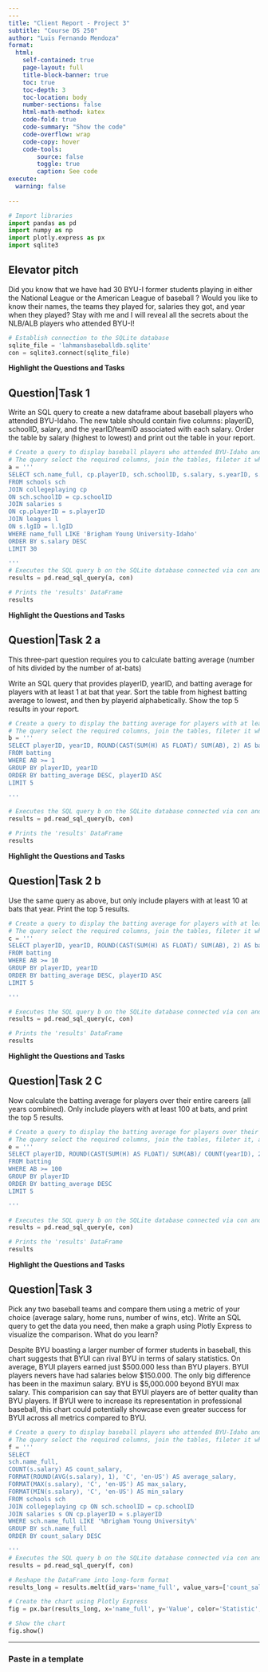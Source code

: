 ```yaml
---
---
title: "Client Report - Project 3"
subtitle: "Course DS 250"
author: "Luis Fernando Mendoza"
format:
  html:
    self-contained: true
    page-layout: full
    title-block-banner: true
    toc: true
    toc-depth: 3
    toc-location: body
    number-sections: false
    html-math-method: katex
    code-fold: true
    code-summary: "Show the code"
    code-overflow: wrap
    code-copy: hover
    code-tools:
        source: false
        toggle: true
        caption: See code
execute: 
  warning: false
    
---
```


```python
# Import libraries
import pandas as pd
import numpy as np
import plotly.express as px
import sqlite3

```


## Elevator pitch
Did you know that we have had 30 BYU-I former students playing in either the National League or the American League of baseball ?
Would you like to know their names, the teams they played for, salaries they got, and year when they played?
Stay with me and I will reveal all the secrets about the NLB/ALB players who attended BYU-I!


```python
# Establish connection to the SQLite database
sqlite_file = 'lahmansbaseballdb.sqlite'
con = sqlite3.connect(sqlite_file)
```

__Highlight the Questions and Tasks__

## Question|Task 1

Write an SQL query to create a new dataframe about baseball players who attended BYU-Idaho. The new table should contain five columns: playerID, schoolID, salary, and the yearID/teamID associated with each salary. Order the table by salary (highest to lowest) and print out the table in your report.

```python
# Create a query to display baseball players who attended BYU-Idaho and stored it in a variable.
# The query select the required columns, join the tables, fileter it where the WHERE name_full LIKE 'Brigham Young University-Idaho', order the salary from highest to lowest, and limit the table to print 30 rows.
a = '''
SELECT sch.name_full, cp.playerID, sch.schoolID, s.salary, s.yearID, s.teamID, l.league
FROM schools sch
JOIN collegeplaying cp
ON sch.schoolID = cp.schoolID
JOIN salaries s
ON cp.playerID = s.playerID
JOIN leagues l
ON s.lgID = l.lgID
WHERE name_full LIKE 'Brigham Young University-Idaho'
ORDER BY s.salary DESC
LIMIT 30

'''
# Executes the SQL query b on the SQLite database connected via con and stores the results in a pandas DataFrame named results. 
results = pd.read_sql_query(a, con)

# Prints the 'results' DataFrame
results
```

__Highlight the Questions and Tasks__

## Question|Task 2 a
This three-part question requires you to calculate batting average (number of hits divided by the number of at-bats)

Write an SQL query that provides playerID, yearID, and batting average for players with at least 1 at bat that year. Sort the table from highest batting average to lowest, and then by playerid alphabetically. Show the top 5 results in your report.

```python
# Create a query to display the batting average for players with at least 1 at bat that year and stored it in a variable.
# The query select the required columns, join the tables, fileter it where the school ID = byu, order the salary from highest to lowest, and limit the table to print 500 rows.
b = '''
SELECT playerID, yearID, ROUND(CAST(SUM(H) AS FLOAT)/ SUM(AB), 2) AS batting_average
FROM batting
WHERE AB >= 1
GROUP BY playerID, yearID
ORDER BY batting_average DESC, playerID ASC
LIMIT 5

'''

# Executes the SQL query b on the SQLite database connected via con and stores the results in a pandas DataFrame named results. 
results = pd.read_sql_query(b, con)

# Prints the 'results' DataFrame
results
```

__Highlight the Questions and Tasks__

## Question|Task 2 b

Use the same query as above, but only include players with at least 10 at bats that year. Print the top 5 results.

```python
# Create a query to display the batting average for players with at least 10 at bat that year and stored it in a variable.
# The query select the required columns, join the tables, fileter it where the school ID = byu, order the salary from highest to lowest, and limit the table to print 500 rows.
c = '''
SELECT playerID, yearID, ROUND(CAST(SUM(H) AS FLOAT)/ SUM(AB), 2) AS batting_average
FROM batting
WHERE AB >= 10
GROUP BY playerID, yearID
ORDER BY batting_average DESC, playerID ASC
LIMIT 5

'''

# Executes the SQL query b on the SQLite database connected via con and stores the results in a pandas DataFrame named results. 
results = pd.read_sql_query(c, con)

# Prints the 'results' DataFrame
results
```

__Highlight the Questions and Tasks__

## Question|Task 2 C

Now calculate the batting average for players over their entire careers (all years combined). Only include players with at least 100 at bats, and print the top 5 results.

```python
# Create a query to display the batting average for players over their entire careers with at least 100 at bat .
# The query select the required columns, join the tables, fileter it, and limit it to print 5 rows.
e = '''
SELECT playerID, ROUND(CAST(SUM(H) AS FLOAT)/ SUM(AB)/ COUNT(yearID), 2) AS batting_average
FROM batting
WHERE AB >= 100
GROUP BY playerID
ORDER BY batting_average DESC
LIMIT 5

'''

# Executes the SQL query b on the SQLite database connected via con and stores the results in a pandas DataFrame named results. 
results = pd.read_sql_query(e, con)

# Prints the 'results' DataFrame
results
```

__Highlight the Questions and Tasks__

## Question|Task 3

Pick any two baseball teams and compare them using a metric of your choice (average salary, home runs, number of wins, etc). Write an SQL query to get the data you need, then make a graph using Plotly Express to visualize the comparison. What do you learn?

Despite BYU boasting a larger number of former students in baseball, this chart suggests that BYUI can rival BYU in terms of salary statistics. On average, BYUI players earned just $500.000 less than BYU players. BYUI players nevers have had salaries below $150.000. The only big difference has been in the maximun salary. BYU is $5,000.000 beyond BYUI max salary. This comparision can say that BYUI players are of better quality than BYU players. If BYUI were to increase its representation in professional baseball, this chart could potentially showcase even greater success for BYUI across all metrics compared to BYU.

```python
# Create a query to display baseball players who attended BYU-Idaho and BYU, show their salary statistics.
# The query select the required columns, join the tables, fileter it where the WHERE name_full LIKE '%Brigham Young University%' to get both BYU and BYUI, order the salary from highest to lowest.
f = '''
SELECT 
sch.name_full, 
COUNT(s.salary) AS count_salary, 
FORMAT(ROUND(AVG(s.salary), 1), 'C', 'en-US') AS average_salary, 
FORMAT(MAX(s.salary), 'C', 'en-US') AS max_salary, 
FORMAT(MIN(s.salary), 'C', 'en-US') AS min_salary
FROM schools sch
JOIN collegeplaying cp ON sch.schoolID = cp.schoolID
JOIN salaries s ON cp.playerID = s.playerID
WHERE sch.name_full LIKE '%Brigham Young University%'
GROUP BY sch.name_full
ORDER BY count_salary DESC

'''
# Executes the SQL query b on the SQLite database connected via con and stores the results in a pandas DataFrame named results. 
results = pd.read_sql_query(f, con)

# Reshape the DataFrame into long-form format
results_long = results.melt(id_vars='name_full', value_vars=['count_salary', 'average_salary', 'max_salary', 'min_salary'],  var_name='Statistic', value_name='Value')

# Create the chart using Plotly Express
fig = px.bar(results_long, x='name_full', y='Value', color='Statistic', title='BYU or BYUI?', labels={'name_full': 'School', 'Value': 'Salary Statistics', 'Statistic': 'Statistic'}, barmode='group')

# Show the chart
fig.show()

```

    
---

### Paste in a template
